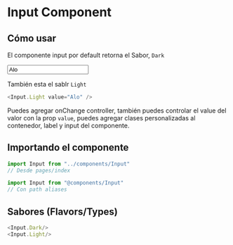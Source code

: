 
# Input Component

## Cómo usar

El componente input por default retorna el Sabor, `Dark`

<div className="bg-white p-4">
  <Input value="Alo" />
</div>

También esta el sablr `Light`

<div className="bg-black p-4">
  <Input.Light value="Alo" />
</div>

```js
<Input.Light value="Alo" />
```

Puedes agregar onChange controller, también puedes controlar el value del valor con la prop `value`,
puedes agregar clases personalizadas al contenedor, label y input del componente.

## Importando el componente

```js
import Input from "../components/Input"
// Desde pages/index
```

```js
import Input from "@components/Input"
// Con path aliases
```

## Sabores (Flavors/Types)

```js
<Input.Dark/>
<Input.Light/>
```
